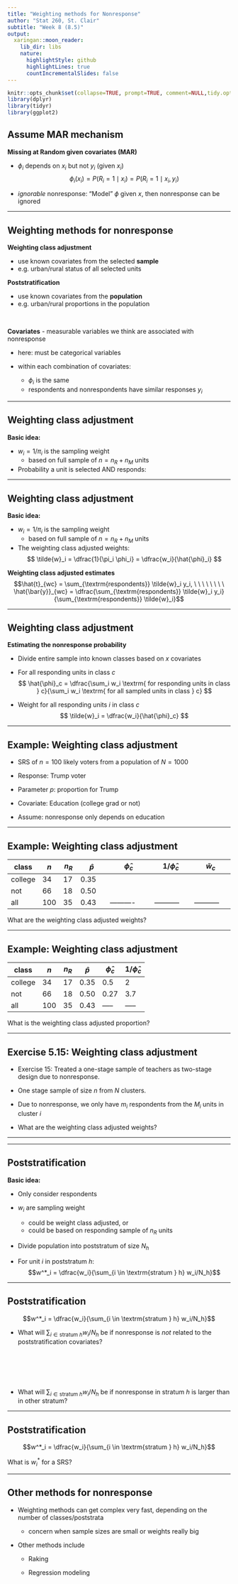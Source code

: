 ```yaml
---
title: "Weighting methods for Nonresponse"
author: "Stat 260, St. Clair"
subtitle: "Week 8 (8.5)"
output:
  xaringan::moon_reader:
    lib_dir: libs
    nature:
      highlightStyle: github
      highlightLines: true
      countIncrementalSlides: false
---
```


```r
knitr::opts_chunk$set(collapse=TRUE, prompt=TRUE, comment=NULL,tidy.opts=list(width.cutoff=60),tidy=FALSE,eval=TRUE,eval=TRUE, warning=FALSE, message  = FALSE, fig.width = 11, fig.height = 7)
library(dplyr)
library(tidyr)
library(ggplot2)
```


## Assume MAR mechanism

**Missing at Random given covariates (MAR)**

- $\phi_i$  depends on $x_i$ but not $y_i$ (given $x_i$)
$$
\phi_i(x_i) = P(R_i = 1 \mid x_i) =  P(R_i = 1 \mid x_i, y_i)
$$

- *ignorable* nonresponse: "Model" $\phi$ given $x$, then nonresponse can be ignored


---

## Weighting methods for nonresponse

**Weighting class adjustment**

  - use known covariates from the selected **sample**
  - e.g. urban/rural status of all selected units

**Poststratification**

  - use known covariates from the  **population**
  - e.g. urban/rural proportions in the population

<br>

**Covariates** 
- measurable variables we think are associated with nonresponse
  
- here: must be categorical variables
  
- within each combination of covariates: 
  - $\phi_i$ is the same
  - respondents and nonrespondents have similar responses $y_i$
  
  
---

## Weighting class adjustment

**Basic idea:**

- $w_i = 1/\pi_i$ is the sampling weight
  - based on full sample of $n = n_R + n_M$ units

- Probability a unit is selected AND responds:

---

## Weighting class adjustment

**Basic idea:**

- $w_i = 1/\pi_i$ is the sampling weight
  - based on full sample of $n = n_R + n_M$ units
  
- The weighting class adjusted weights:
$$
\tilde{w}_i = \dfrac{1}{\pi_i \phi_i} = \dfrac{w_i}{\hat{\phi}_i}
$$


**Weighting class adjusted estimates**
$$\hat{t}_{wc} = \sum_{\textrm{respondents}} \tilde{w}_i y_i, \ \ \ \ \ \ \ \  \hat{\bar{y}}_{wc} = \dfrac{\sum_{\textrm{respondents}} \tilde{w}_i y_i}{\sum_{\textrm{respondents}} \tilde{w}_i}$$


---

## Weighting class adjustment

**Estimating the nonresponse probability** 

- Divide entire sample into known classes based on $x$ covariates

- For all responding units in class $c$
$$
\hat{\phi}_c = \dfrac{\sum_i w_i \textrm{ for responding units in class } c}{\sum_i w_i \textrm{ for all sampled units in class } c}
$$

- Weight for all responding units $i$ in class $c$
$$
\tilde{w}_i =  \dfrac{w_i}{\hat{\phi}_c}
$$



---

## Example: Weighting class adjustment


- SRS of $n=100$ likely voters from a population of $N=1000$

- Response: Trump voter

- Parameter $p$: proportion for Trump

- Covariate: Education (college grad or not)

- Assume: nonresponse only depends on education



---

## Example: Weighting class adjustment

class | $n$ | $n_R$ | $\hat{p}$ | $\hat{\phi}_c$ | $1/\hat{\phi}_c$ | $\tilde{w}_c$
----- | --- | ----- | --------- | -------------- | ------------  | ------------
college | 34 | 17 | 0.35 |  | |
not | 66 | 18 | 0.50 | |  | 
all | 100 | 35 | 0.43 | ---------- | ----------- | -----------

What are the weighting class adjusted weights?

---

## Example: Weighting class adjustment

class | $n$ | $n_R$ | $\hat{p}$ | $\hat{\phi}_c$ | $1/\hat{\phi}_c$ | $\tilde{w}_c$
----- | --- | ----- | --------- | -------------- | ------------
college | 34 | 17 | 0.35 | 0.5 | 2  | 20 
not | 66 | 18 | 0.50 |  0.27 | 3.7 | 36.67
all | 100 | 35 | 0.43 | ----- | ----- | ----

What is the weighting class adjusted proportion?


---

## Exercise 5.15: Weighting class adjustment

- Exercise 15: Treated a one-stage sample of teachers as  two-stage design due to nonresponse. 

- One stage sample of size $n$ from $N$ clusters.

- Due to nonresponse, we only have $m_i$ respondents from the $M_i$ units in cluster $i$

- What are the weighting class adjusted weights?

---

---



## Poststratification

**Basic idea:**

- Only consider respondents

- $w_i$ are sampling weight
  - could be weight class adjusted, or
  - could be based on responding sample of $n_R$ units

- Divide population into poststratum of size $N_h$

- For unit $i$ in poststratum $h$:
$$w^*_i = \dfrac{w_i}{\sum_{i \in \textrm{stratum } h} w_i/N_h}$$

---

## Poststratification

$$w^*_i = \dfrac{w_i}{\sum_{i \in \textrm{stratum } h} w_i/N_h}$$

- What will $\sum_{i \in \textrm{stratum } h} w_i/N_h$ be if nonresponse is *not* related to the poststratification covariates?

<br>
<br>
<br>
<br>


- What will $\sum_{i \in \textrm{stratum } h} w_i/N_h$ be if nonresponse in stratum $h$ is larger than in other stratum?



---

## Poststratification

$$w^*_i = \dfrac{w_i}{\sum_{i \in \textrm{stratum } h} w_i/N_h}$$


What is $w^*_i$ for a SRS?

---

## Other methods for nonresponse

- Weighting methods can get complex very fast, depending on the number of classes/poststrata

  - concern when sample sizes are small or weights really big

- Other methods include

  - Raking 
  
  - Regression modeling